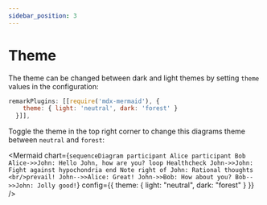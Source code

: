 ```yaml
---
sidebar_position: 3
---
```


# Theme

The theme can be changed between dark and light themes by setting `theme` values in the configuration:

```js title=docusaurus.config.js
remarkPlugins: [[require('mdx-mermaid'), {
    theme: { light: 'neutral', dark: 'forest' }
  }]],
```

Toggle the theme in the top right corner to change this diagrams theme between `neutral` and `forest`:

<Mermaid
  chart={`sequenceDiagram
    participant Alice
    participant Bob
    Alice->>John: Hello John, how are you?
    loop Healthcheck
        John->>John: Fight against hypochondria
    end
    Note right of John: Rational thoughts <br/>prevail!
    John-->>Alice: Great!
    John->>Bob: How about you?
    Bob-->>John: Jolly good!`}
  config={{ theme: { light: "neutral", dark: "forest" } }}
/>
